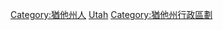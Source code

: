 {{containercat}}
[[Category:猶他州人|Category:猶他州人]]
[[Category:美國各縣人物|Utah]]
[[Category:猶他州行政區劃|Category:猶他州行政區劃]]